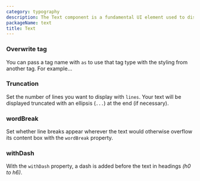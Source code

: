 ```yaml
---
category: typography
description: The Text component is a fundamental UI element used to display and style text content within an application. It provides various typography options, such as font size, weight, color, and alignment, allowing for consistent and customizable presentation of textual information. This component is essential for conveying information clearly and effectively in the user interface.
packageName: text
title: Text
---
```


### Overwrite tag

You can pass a tag name with `as` to use that tag type with the styling from another tag. For example…

<div data-playground="overwrite.tsx" data-component="Text"></div>

### Truncation

Set the number of lines you want to display with `lines`. Your text will be displayed truncated with an ellipsis (`...`) at the end (if necessary).

<div data-playground="truncation.tsx" data-component="Text"></div>

### wordBreak

Set whether line breaks appear wherever the text would otherwise overflow its content box with the `wordBreak` property.

<div data-playground="wordBreak.tsx" data-component="Text"></div>

### withDash

With the `withDash` property, a dash is added before the text in headings _(h0 to h6)_.

<div data-playground="withDash.tsx" data-component="Text"></div>
